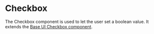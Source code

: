 
<Meta of={stories} />

# Checkbox

The Checkbox component is used to let the user set a boolean value. It extends
the [Base UI Checkbox component](https://base-ui.com/react/components/checkbox).

<Primary />
<Controls />
